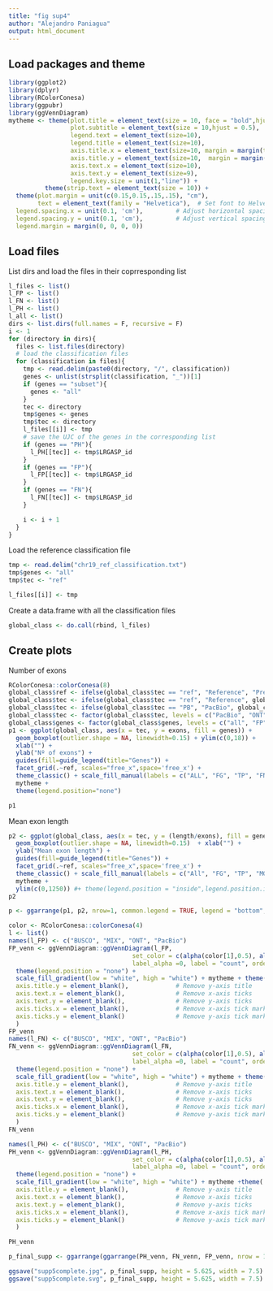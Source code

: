 ```yaml
---
title: "fig sup4"
author: "Alejandro Paniagua"
output: html_document
---
```


## Load packages and theme

```r
library(ggplot2)
library(dplyr)
library(RColorConesa)
library(ggpubr)
library(ggVennDiagram)
mytheme <- theme(plot.title = element_text(size = 10, face = "bold",hjust = 0.5), 
                 plot.subtitle = element_text(size = 10,hjust = 0.5), 
                 legend.text = element_text(size=10),
                 legend.title = element_text(size=10),
                 axis.title.x = element_text(size=10, margin = margin(t = 1, r = 0, b = 0, l = 0)), 
                 axis.title.y = element_text(size=10,  margin = margin(t = 0, r = 1, b = 0, l = 0)), 
                 axis.text.x = element_text(size=10), 
                 axis.text.y = element_text(size=9), 
                 legend.key.size = unit(1,"line")) +
          theme(strip.text = element_text(size = 10)) + 
  theme(plot.margin = unit(c(0.15,0.15,.15,.15), "cm"),
        text = element_text(family = "Helvetica"),  # Set font to Helvetica
  legend.spacing.x = unit(0.1, 'cm'),         # Adjust horizontal spacing
  legend.spacing.y = unit(0.1, 'cm'),         # Adjust vertical spacing
  legend.margin = margin(0, 0, 0, 0)) 
```


## Load files

 List dirs and load the files in their coprresponding list
```r
l_files <- list()
l_FP <- list()
l_FN <- list()
l_PH <- list()
l_all <- list()
dirs <- list.dirs(full.names = F, recursive = F)
i <- 1
for (directory in dirs){
  files <- list.files(directory)
  # load the classification files
  for (classification in files){
    tmp <- read.delim(paste0(directory, "/", classification))
    genes <- unlist(strsplit(classification, "_"))[1]
    if (genes == "subset"){
      genes <- "all"
    }
    tec <- directory
    tmp$genes <- genes
    tmp$tec <- directory
    l_files[[i]] <- tmp
    # save the UJC of the genes in the corresponding list
    if (genes == "PH"){
      l_PH[[tec]] <- tmp$LRGASP_id
    }
    if (genes == "FP"){
      l_FP[[tec]] <- tmp$LRGASP_id
    }
    if (genes == "FN"){
      l_FN[[tec]] <- tmp$LRGASP_id
    }

    i <- i + 1
  }
}
```


Load the reference classification file
```r
tmp <- read.delim("chr19_ref_classification.txt")
tmp$genes <- "all"
tmp$tec <- "ref"

l_files[[i]] <- tmp
```


Create a data.frame with all the classification files
```r
global_class <- do.call(rbind, l_files)
```


## Create plots

Number of exons
```r
RColorConesa::colorConesa(8)
global_class$ref <- ifelse(global_class$tec == "ref", "Reference", "Predictions")
global_class$tec <- ifelse(global_class$tec == "ref", "Reference", global_class$tec )
global_class$tec <- ifelse(global_class$tec == "PB", "PacBio", global_class$tec )
global_class$tec <- factor(global_class$tec, levels = c("PacBio", "ONT", "MIX", "BUSCO", "Reference"))
global_class$genes <- factor(global_class$genes, levels = c("all", "FP", "PH", "FN"))
p1 <- ggplot(global_class, aes(x = tec, y = exons, fill = genes)) +
  geom_boxplot(outlier.shape = NA, linewidth=0.15) + ylim(c(0,18)) + 
  xlab("") +
  ylab("Nº of exons") +
  guides(fill=guide_legend(title="Genes")) +
  facet_grid(.~ref, scales="free_x",space='free_x') +
  theme_classic() + scale_fill_manual(labels = c("ALL", "FG", "TP", "FN"),values=c("#15918A", "#F58A53", "#FDA3D1","#EE446F")) +   
  mytheme +
  theme(legend.position="none")

p1
```

Mean exon length
```r
p2 <- ggplot(global_class, aes(x = tec, y = (length/exons), fill = genes)) +
  geom_boxplot(outlier.shape = NA, linewidth=0.15)  + xlab("") +
  ylab("Mean exon length") +
  guides(fill=guide_legend(title="Genes")) +
  facet_grid(.~ref, scales="free_x",space='free_x') +
  theme_classic() + scale_fill_manual(labels = c("All", "FG", "TP", "MG"),values=c("#15918A", "#F58A53", "#FDA3D1","#EE446F")) +   
  mytheme +
  ylim(c(0,1250)) #+ theme(legend.position = "inside",legend.position.inside =c(0.95, 0.85))
p2

p <- ggarrange(p1, p2, nrow=1, common.legend = TRUE, legend = "bottom", labels = c("D", "E"),font.label = list(size = 10))
```

```r
color <- RColorConesa::colorConesa(4)
l <- list()
names(l_FP) <- c("BUSCO", "MIX", "ONT", "PacBio")
FP_venn <- ggVennDiagram::ggVennDiagram(l_FP, 
                                  set_color = c(alpha(color[1],0.5), alpha(color[2],0.5), alpha(color[3],0.5),alpha(color[4],0.5)),
                                  label_alpha =0, label = "count", order.intersect.by="none", order.set.by = "none", label_size = 3) +
  theme(legend.position = "none") +
  scale_fill_gradient(low = "white", high = "white") + mytheme + theme(  axis.title.x = element_blank(),             # Remove x-axis title
  axis.title.y = element_blank(),             # Remove y-axis title
  axis.text.x = element_blank(),              # Remove x-axis ticks
  axis.text.y = element_blank(),              # Remove y-axis ticks
  axis.ticks.x = element_blank(),             # Remove x-axis tick marks
  axis.ticks.y = element_blank()              # Remove y-axis tick marks
  )
FP_venn
names(l_FN) <- c("BUSCO", "MIX", "ONT", "PacBio")
FN_venn <- ggVennDiagram::ggVennDiagram(l_FN, 
                                  set_color = c(alpha(color[1],0.5), alpha(color[2],0.5), alpha(color[3],0.5),alpha(color[4],0.5)),
                                  label_alpha =0, label = "count", order.intersect.by="none", order.set.by = "none", label_size = 3) +
  theme(legend.position = "none") +
  scale_fill_gradient(low = "white", high = "white") + mytheme + theme(  axis.title.x = element_blank(),             # Remove x-axis title
  axis.title.y = element_blank(),             # Remove y-axis title
  axis.text.x = element_blank(),              # Remove x-axis ticks
  axis.text.y = element_blank(),              # Remove y-axis ticks
  axis.ticks.x = element_blank(),             # Remove x-axis tick marks
  axis.ticks.y = element_blank()              # Remove y-axis tick marks
  )
FN_venn

names(l_PH) <- c("BUSCO", "MIX", "ONT", "PacBio")
PH_venn <- ggVennDiagram::ggVennDiagram(l_PH, 
                                  set_color = c(alpha(color[1],0.5), alpha(color[2],0.5), alpha(color[3],0.5),alpha(color[4],0.5)),
                                  label_alpha =0, label = "count", order.intersect.by="none", order.set.by = "none", label_size = 3) +
  theme(legend.position = "none") +
  scale_fill_gradient(low = "white", high = "white") + mytheme +theme(  axis.title.x = element_blank(),             # Remove x-axis title
  axis.title.y = element_blank(),             # Remove y-axis title
  axis.text.x = element_blank(),              # Remove x-axis ticks
  axis.text.y = element_blank(),              # Remove y-axis ticks
  axis.ticks.x = element_blank(),             # Remove x-axis tick marks
  axis.ticks.y = element_blank()              # Remove y-axis tick marks
  )

PH_venn
```


```r
p_final_supp <- ggarrange(ggarrange(PH_venn, FN_venn, FP_venn, nrow = 1, labels = c("A","B", "C"), font.label = list(size = 10, color = "black", face = "bold", family = "Helvetica")), p, nrow = 2 , heights = c(1, 1))

ggsave("supp5complete.jpg", p_final_supp, height = 5.625, width = 7.5)
ggsave("supp5complete.svg", p_final_supp, height = 5.625, width = 7.5)
```
